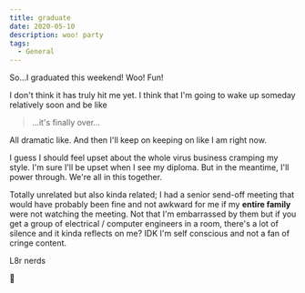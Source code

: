 ```yaml
---
title: graduate
date: 2020-05-10
description: woo! party
tags:
  - General
---
```


So...I graduated this weekend! Woo! Fun!

I don't think it has truly hit me yet.  I think that I'm going to wake up someday relatively soon and be like 

> ...it's finally over...

All dramatic like. And then I'll keep on keeping on like I am right now.

I guess I should feel upset about the whole virus business cramping my style.  I'm sure I'll be upset when I see my diploma. But in the meantime, I'll power through.  We're all in this together.

Totally unrelated but also kinda related; I had a senior send-off meeting that would have probably been fine and not awkward for me if my **entire family** were not watching the meeting.  Not that I'm embarrassed by them but if you get a group of electrical / computer engineers in a room, there's a lot of silence and it kinda reflects on me? IDK I'm self conscious and not a fan of cringe content.

L8r nerds

💓